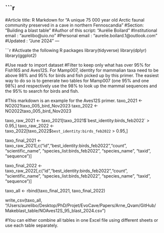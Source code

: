 

```r
---
#Article title: R Markdown for "A unique 75 000 year old Arctic faunal community preserved in a cave in northern Fennoscandia"
#Section: "Building a blast table"
#Author of this script: "Aurélie Boilard"
#Institutional email : "aurelibo@uio.no"
#Personal email : "aurelie.boilard.1@outlook.com"
#Updated : "June 2024"
---

```r


#Activate the following R packages
library(tidyverse)
library(dplyr)
library(ggplot2)

#Use readr to import dataset
#Filter to keep only what has over 95% for Fish16S and Aves12S. For Mamp007, identity for mammalian taxa need to be above 98% and 95% for birds and fish picked up by this primer. The easiest way to do so is to generate two tables for Mamp007 (one 95% and one 98%) and respectively use the 98% to look up the mammal sequences and the 95% to search for birds and fish.

#This markdown is an example for the Aves12S primer.
taxo_2021 <- NO2021taxo_005_bird_Nov2023
taxo_2022 <- NO2022taxo_005_bird_Nov2023

taxo_raw_2021 <- taxo_2021[taxo_2021$`best_identity:birds_feb2022` > 0.95,]
taxo_raw_2022 <- taxo_2022[taxo_2022$`best_identity:birds_feb2022` > 0.95,]

taxo_final_2021 <- taxo_raw_2021[,c("id","best_identity:birds_feb2022","count", "scientific_name", "species_list:birds_feb2022", "species_name", "taxid", "sequence")]

taxo_final_2022 <- taxo_raw_2022[,c("id","best_identity:birds_feb2022","count", "scientific_name", "species_list:birds_feb2022", "species_name", "taxid", "sequence")]

taxo_all <- rbind(taxo_final_2021, taxo_final_2022) 

write_csv(taxo_all, "/Users/aurelibo/Desktop/PhD/Projet/EvoCave/Papers/Arne_Qvam/GitHub/Makeblast_table/NOAves12S_95_blast_2024.csv")

#You can either combine all tables in one Excel file using different sheets or use each table separately.


